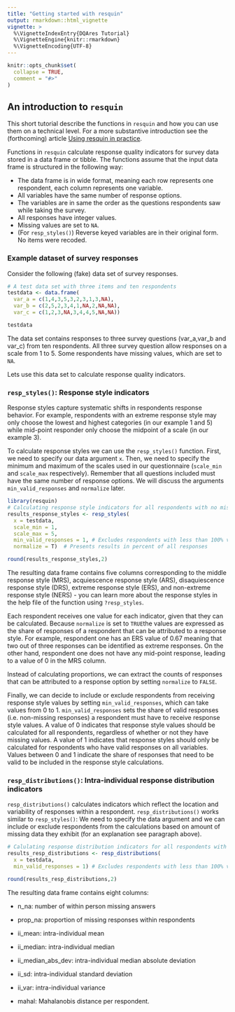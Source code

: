 ```yaml
---
title: "Getting started with resquin"
output: rmarkdown::html_vignette
vignette: >
  %\VignetteIndexEntry{DQAres Tutorial}
  %\VignetteEngine{knitr::rmarkdown}
  %\VignetteEncoding{UTF-8}
---
```


```r
knitr::opts_chunk$set(
  collapse = TRUE,
  comment = "#>"
)
```

## An introduction to `resquin`

This short tutorial describe the functions in `resquin` and how you can use them
on a technical level. For a more substantive introduction see the (forthcoming) 
article [Using resquin in practice](resquin_in_practice.html).

Functions in `resquin` calculate response quality indicators for survey
data stored in a data frame or tibble. The functions assume that the
input data frame is structured in the following way:

-   The data frame is in wide format, meaning each row represents one
    respondent, each column represents one variable.
-   All variables have the same number of response options.
-   The variables are in same the order as the questions respondents saw
    while taking the survey.
-   All responses have integer values.
-   Missing values are set to `NA`.
-   (For `resp_styles()`) Reverse keyed variables are in their original form. No items were
    recoded.

### Example dataset of survey responses

Consider the following (fake) data set of survey responses.

```r
# A test data set with three items and ten respondents
testdata <- data.frame(
  var_a = c(1,4,3,5,3,2,3,1,3,NA),
  var_b = c(2,5,2,3,4,1,NA,2,NA,NA),
  var_c = c(1,2,3,NA,3,4,4,5,NA,NA))

testdata
```

The data set contains responses to three survey questions (var_a,var_b
and var_c) from ten respondents. All three survey question allow
responses on a scale from 1 to 5. Some respondents have missing values,
which are set to `NA`.

Lets use this data set to calculate response quality indicators.

### `resp_styles()`: Response style indicators

Response styles capture systematic shifts in respondents response
behavior. For example, respondents with an extreme response style may
only choose the lowest and highest categories (in our example 1 and 5)
while mid-point responder only choose the midpoint of a scale (in our
example 3).

To calculate response styles we can use the `resp_styles()` function.
First, we need to specify our data argument `x`. Then, we need to
specify the minimum and maximum of the scales used in our questionnaire
(`scale_min` and `scale_max` respectively). Remember that all questions
included must have the same number of response options. We will discuss
the arguments `min_valid_responses` and `normalize` later.

```r
library(resquin)
# Calculating response style indicators for all respondents with no missing values
results_response_styles <- resp_styles(
  x = testdata,
  scale_min = 1,
  scale_max = 5,
  min_valid_responses = 1, # Excludes respondents with less than 100% valid responses
  normalize = T)  # Presents results in percent of all responses

round(results_response_styles,2)
```

The resulting data frame contains five columns corresponding to the
middle response style (MRS), acquiescence response style (ARS),
disaquiescence response style (DRS), extreme response style (ERS), and
non-extreme response style (NERS) - you can learn more about the
response styles in the help file of the function using `?resp_styles`.

Each respondent receives one value for each indicator, given that they
can be calculated. Because `normalize` is set to `TRUE`the values are
expressed as the share of responses of a respondent that can be
attributed to a response style. For example, respondent one has an ERS
value of 0.67 meaning that two out of three responses can be identified
as extreme responses. On the other hand, respondent one does not have
any mid-point response, leading to a value of 0 in the MRS column.

Instead of calculating proportions, we can extract the counts of
responses that can be attributed to a response option by setting
`normalize` to `FALSE`.

Finally, we can decide to include or exclude respondents from receiving
response style values by setting `min_valid_responses`, which can take
values from 0 to 1. `min_valid_responses` sets the share of valid
responses (i.e. non-missing responses) a respondent must have to receive
response style values. A value of 0 indicates that response style values
should be calculated for all respondents, regardless of whether or not
they have missing values. A value of 1 indicates that response styles
should only be calculated for respondents who have valid responses on
all variables. Values between 0 and 1 indicate the share of responses
that need to be valid to be included in the response style calculations.

### `resp_distributions()`: Intra-individual response distribution indicators

`resp_distributions()` calculates indicators which reflect the location
and variability of responses within a respondent. `resp_distributions()`
works similar to `resp_styles()`: We need to specify the data argument
and we can include or exclude respondents from the calculations based on
amount of missing data they exhibit (for an explanation see paragraph
above).

```r
# Calulating response distribution indicators for all respondents with no missing values
results_resp_distributions <- resp_distributions(
  x = testdata,
  min_valid_responses = 1) # Excludes respondents with less than 100% valid responses

round(results_resp_distributions,2)
```

The resulting data frame contains eight columns:

-   n_na: number of within person missing answers

-   prop_na: proportion of missing responses within respondents

-   ii_mean: intra-individual mean

-   ii_median: intra-individual median

-   ii_median_abs_dev: intra-individual median absolute deviation

-   ii_sd: intra-individual standard deviation

-   ii_var: intra-individual variance

-   mahal: Mahalanobis distance per respondent.
